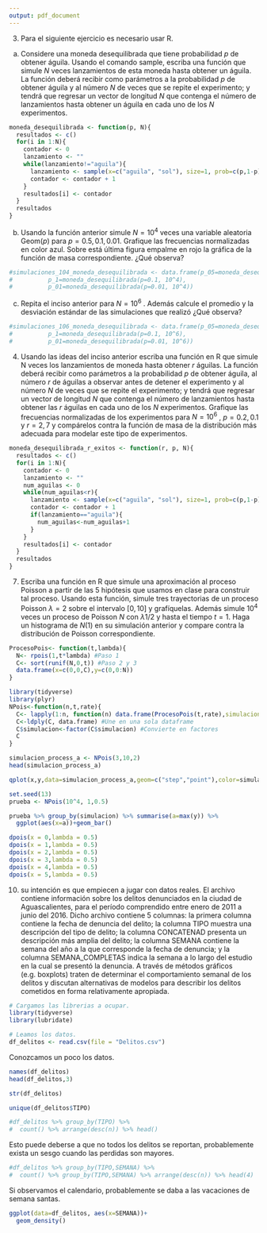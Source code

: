 ```yaml
---
output: pdf_document
---
```


3. Para el siguiente ejercicio es necesario usar R.

a) Considere una moneda desequilibrada que tiene probabilidad $p$ de obtener águila. Usando el comando sample, escriba una función que simule $N$ veces lanzamientos de esta moneda hasta obtener un águila. La función deberá recibir como parámetros a la probabilidad $p$ de obtener águila y al número $N$ de veces que se repite el experimento; y tendrá que regresar un vector de longitud $N$ que contenga el número de lanzamientos hasta obtener un águila en cada uno de los $N$ experimentos.

```r
moneda_desequilibrada <- function(p, N){
  resultados <- c()
  for(i in 1:N){
    contador <- 0
    lanzamiento <- ""
    while(lanzamiento!="aguila"){
      lanzamiento <- sample(x=c("aguila", "sol"), size=1, prob=c(p,1-p))
      contador <- contador + 1
    }
    resultados[i] <- contador
  }
  resultados
}
```

b) Usando la función anterior simule $N = 10^4$ veces una variable aleatoria Geom$(p)$ para $p = 0.5, 0.1, 0.01.$ Grafique las frecuencias normalizadas en color azul. Sobre está última figura empalme en rojo la gráfica de la función de masa correspondiente. ¿Qué observa?
```r
#simulaciones_104_moneda_desequilibrada <- data.frame(p_05=moneda_desequilibrada(p=0.5, 10^4),
#          p_1=moneda_desequilibrada(p=0.1, 10^4),
#          p_01=moneda_desequilibrada(p=0.01, 10^4))
```


c) Repita el inciso anterior para $N = 10^6$ . Además calcule el promedio y la desviación estándar de las simulaciones que realizó ¿Qué observa?
```r
#simulaciones_106_moneda_desequilibrada <- data.frame(p_05=moneda_desequilibrada(p=0.5, 10^6),
#          p_1=moneda_desequilibrada(p=0.1, 10^6),
#          p_01=moneda_desequilibrada(p=0.01, 10^6))
```


4. Usando las ideas del inciso anterior escriba una función en R que simule N veces los lanzamientos de moneda hasta obtener $r$ águilas. La función deberá recibir como parámetros a la probabilidad $p$ de obtener águila, al número $r$ de águilas a observar antes de detener el experimento y al número $N$ de veces que se repite el experimento; y tendrá que regresar un vector de longitud $N$ que contenga el número de lanzamientos hasta obtener las $r$ águilas en cada uno de los $N$ experimentos. Grafique las frecuencias normalizadas de los experimentos para $N = 10^6$ , $p = 0.2, 0.1$ y $r = 2, 7$ y compárelos contra la función de masa de la distribución más adecuada para modelar este tipo de experimentos.

```r
moneda_desequilibrada_r_exitos <- function(r, p, N){
  resultados <- c()
  for(i in 1:N){
    contador <- 0
    lanzamiento <- ""
    num_aguilas <- 0
    while(num_aguilas<r){
      lanzamiento <- sample(x=c("aguila", "sol"), size=1, prob=c(p,1-p))
      contador <- contador + 1
      if(lanzamiento=="aguila"){
        num_aguilas<-num_aguilas+1
      }
    }
    resultados[i] <- contador
  }
  resultados
}
```

 7. Escriba una función en R que simule una aproximación al proceso Poisson a partir de las 5 hipótesis que usamos en clase para construir tal proceso. Usando esta función, simule tres trayectorias de un proceso Poisson $\lambda=2$ sobre el intervalo $[0, 10]$ y grafíquelas. Además simule $10^4$ veces un proceso de Poisson $N$ con $\lambda 1/2$ y hasta el tiempo $t = 1$. Haga un histograma de $N(1)$ en su simulación anterior y compare contra la distribución de Poisson correspondiente.

```r
ProcesoPois<- function(t,lambda){
  N<- rpois(1,t*lambda) #Paso 1
  C<- sort(runif(N,0,t)) #Paso 2 y 3 
  data.frame(x=c(0,0,C),y=c(0,0:N)) 
}
```

```r
library(tidyverse)
library(plyr)
NPois<-function(n,t,rate){
  C<- lapply(1:n, function(n) data.frame(ProcesoPois(t,rate),simulacion=n)) #Genera N dataframes con los procesos
  C<-ldply(C, data.frame) #Une en una sola dataframe
  C$simulacion<-factor(C$simulacion) #Convierte en factores
  C
}
```

```r
simulacion_process_a <- NPois(3,10,2)
head(simulacion_process_a)

qplot(x,y,data=simulacion_process_a,geom=c("step","point"),color=simulacion,xlab="Tiempo",ylab="N(t)",main=sprintf("%d Simulaciones del Proceso de Poisson de Intensidad %.2f",3,2))

```

```r
set.seed(13)
prueba <- NPois(10^4, 1,0.5)

prueba %>% group_by(simulacion) %>% summarise(a=max(y)) %>% 
  ggplot(aes(x=a))+geom_bar()

dpois(x = 0,lambda = 0.5)
dpois(x = 1,lambda = 0.5)
dpois(x = 2,lambda = 0.5)
dpois(x = 3,lambda = 0.5)
dpois(x = 4,lambda = 0.5)
dpois(x = 5,lambda = 0.5)

```


10. \textbf{Este es un problema al que se recurrirá en el futuro,} su intención es que empiecen a jugar con datos reales. El archivo \textsf{ Delitos.csv} contiene información sobre los delitos denunciados en la ciudad de Aguascalientes, para el período comprendido entre enero de 2011 a junio del 2016. Dicho archivo contiene 5 columnas: la primera columna contiene la fecha de denuncia del delito; la columna TIPO muestra una descripción del tipo de delito; la columna CONCATENAD presenta un descripción más amplia del delito; la columna SEMANA contiene la semana del año a la que corresponde la fecha de denuncia; y la columna SEMANA\_COMPLETAS indica la semana a lo largo del estudio en la cual se presentó la denuncia. A través de métodos gráficos (e.g. boxplots) traten de determinar el comportamiento semanal de los delitos y discutan alternativas de modelos para describir los delitos cometidos en forma relativamente apropiada.

```r
# Cargamos las librerias a ocupar.
library(tidyverse)
library(lubridate)

# Leamos los datos.
df_delitos <- read.csv(file = "Delitos.csv")
```
Conozcamos un poco los datos.

```r
names(df_delitos)
head(df_delitos,3)
```

```r
str(df_delitos)
```

```r
unique(df_delitos$TIPO)
```

```r
#df_delitos %>% group_by(TIPO) %>%
#  count() %>% arrange(desc(n)) %>% head()
```
Esto puede deberse a que no todos los delitos se reportan, probablemente exista un sesgo cuando las perdidas son mayores.

```r
#df_delitos %>% group_by(TIPO,SEMANA) %>%
#  count() %>% group_by(TIPO,SEMANA) %>% arrange(desc(n)) %>% head(4) 
```
Si observamos el calendario, probablemente se daba a las vacaciones de semana santas.

```r
ggplot(data=df_delitos, aes(x=SEMANA))+
  geom_density()
```




